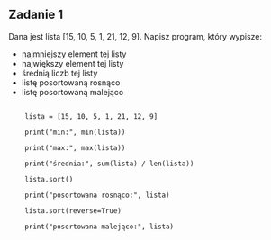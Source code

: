 
## Zadanie 1
Dana jest lista [15, 10, 5, 1, 21, 12, 9]. Napisz program, który wypisze:
* najmniejszy element tej listy
* największy element tej listy
* średnią liczb tej listy
* listę posortowaną rosnąco 
* listę posortowaną malejąco

<Dropdown title="Rozwiązanie">
  <Code>
    lista = [15, 10, 5, 1, 21, 12, 9] <br/>
    print("min:", min(lista)) <br/>
    print("max:", max(lista)) <br/>
    print("średnia:", sum(lista) / len(lista)) <br/>
    lista.sort() <br/>
    print("posortowana rosnąco:", lista) <br/>
    lista.sort(reverse=True) <br/>
    print("posortowana malejąco:", lista) <br/>
  </Code>
</Dropdown> 